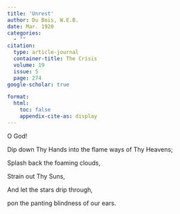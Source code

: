 ```yaml
---
title: 'Unrest'
author: Du Bois, W.E.B.
date: Mar. 1920
categories: 
  - ""
citation: 
  type: article-journal
  container-title: The Crisis
  volume: 19
  issue: 5
  page: 274
google-scholar: true

format:
  html:
    toc: false
    appendix-cite-as: display
---
```



<div class="poem">
<p class = "verse">O God!
<p class = "verse">Dip down Thy Hands into the flame ways of Thy Heavens;  
<p class = "verse">Splash back the foaming clouds,
</div>

<div class="poem">
<p class = "verse">Strain out Thy Suns,  
<p class = "verse">And let the stars drip through,  
<p class = "verse">pon the panting blindness of our ears.  
</div>

 